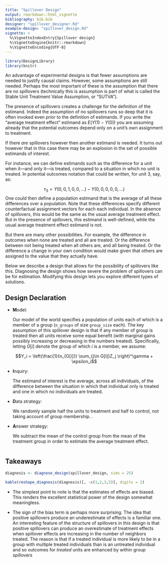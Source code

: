 ```yaml
---
title: "Spillover Design"
output: rmarkdown::html_vignette
bibliography: bib.bib
designer: "spillover_designer.Rd"
example-design: "spillover_design.Rd"
vignette: >
  %\VignetteIndexEntry{Spillover design}
  %\VignetteEngine{knitr::rmarkdown}
  %\VignetteEncoding{UTF-8}
---
```



```r
library(DesignLibrary)
library(knitr)
```


An advantage of experimental designs is that fewer assumptions are needed to justify causal claims. However, some assumptions are still needed. Perhaps the most important of these is the assumption that there are no spillovers (technically this is assumption is part of what is called the Stable Unit Treatment Value Assumption, or "SUTVA"). 

The presence of spillovers creates a challenge for the definition of the estimand. Indeed the assumption of no spillovers runs so deep that it is often invoked even prior to the definition of estimands. If you write the "average treatment effect" estimand as $E(Y(1) - Y(0))$ you are assuming already that the potential outcomes depend only on a unit's own assignment to treatment. 

If there *are* spillovers however then another estimand is needed. It turns out however that in this case there may be an explosion in the set of possible estimands of interest. 

For instance, we can define  estimands such as  the difference for a unit when it---and only it---is treated, compared to a situation in which no unit is treated. In potential outcomes notation that could be written, for unit 3, say,  as:

$$\tau_3 = Y(0,0,1,0,0,\dots) -  Y(0,0,0,0,0,\dots)$$
One could then define a population estimand that is the average of  all these differences over a population. Note that these differences specify  different counterfactual assignment vectors for each each individual. In the absence of spillovers, this would be the same as the usual average treatment effect. But in the presence of spillovers, this estimand is well-defined, while the usual average treatment effect estimand is not. 

But there are many other possibilities. For example, the difference in outcomes when none are treated and all are treated. Or the difference between not being treated when all others are, and all being treated. Or the difference a change in your own condition would make given that others are assigned to the value that they actually have.

Below we describe a  design that allows for the possibility of spillovers like this. Diagnosing the design shows how severe the problem of spillovers can be for estimation. Modifying this design lets you explore  different types of solutions.

## Design Declaration


- **M**odel: 
    
    Our model of the world specifies a population of units each of which is a member of a group (`n_groups` of size `group_size` each). The key assumption of this spillover design is that if any member of group is treated then all units receive some equal benefit (with marginal gains possibly increasing or decreasing in the numbers treated). Specifically, letting $G[i]$ denote the group of which $i$ is a member,  we assume:
    
$$Y_i = \left(\frac{1}{n_{G[i]}} \sum_{j\in G[i]}Z_j \right)^\gamma + \epsilon_i$$
        

- **I**nquiry: 
    
    The estimand of interest is the average, across all individuals, of the difference between the situation in which that individual only is treated and one in which no individuals are treated. 

- **D**ata strategy: 
    
    We randomly sample half the units to treatment and half to control, not taking account of group membership. .

- **A**nswer strategy: 
    
    We subtract the mean of the control group from the mean of the treatment group in order to estimate the average treatment effect.


```r
```

## Takeaways



```r
diagnosis <- diagnose_design(spillover_design, sims = 25)
```


```r
kable(reshape_diagnosis(diagnosis)[, -c(1,2,3,5)], digits = 2)
```


- The simplest point to note is that the estimates of effects are biased. This renders the excellent statistical power of the design somewhat meaningless. 

- The sign of the bias term is perhaps more surprising. The idea that positive spillovers produce an underestimate of effects is a familiar one. An interesting feature of the structure of spillovers in this design is that positive spillovers can produce an *over*estimate of treatment effects when spillover effects are increasing in the number of neighbors treated. The reason is that if a treated individual is more likely to be in a group with multiple treated individuals than is an untreated individual and so outcomes for *treated* units are enhanced by within group spillovers 

